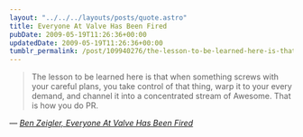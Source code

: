 ```yaml
---
layout: "../../../layouts/posts/quote.astro"
title: Everyone At Valve Has Been Fired
pubDate: 2009-05-19T11:26:36+00:00
updatedDate: 2009-05-19T11:26:36+00:00
tumblr_permalink: /post/109940276/the-lesson-to-be-learned-here-is-that-when
---
```


> The lesson to be learned here is that when something screws with your careful plans, you take control of that thing, warp it to your every demand, and channel it into a concentrated stream of Awesome. That is how you do PR.

— <cite>[Ben Zeigler, _Everyone At Valve Has Been Fired_](https://doublebuffered.wordpress.com/2009/05/19/)</cite>
